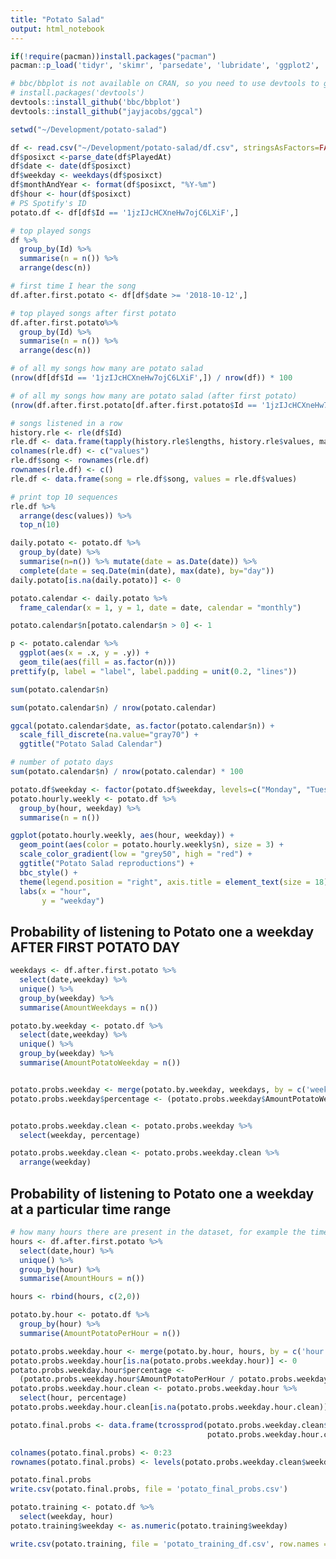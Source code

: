 ```yaml
---
title: "Potato Salad"
output: html_notebook
---
```


```r
if(!require(pacman))install.packages("pacman")
pacman::p_load('tidyr', 'skimr', 'parsedate', 'lubridate', 'ggplot2', 'dplyr', 'bbplot', 'sugrrants', 'tsibble', 'viridis', 'bbplot', 'ggcal')

# bbc/bbplot is not available on CRAN, so you need to use devtools to get it from GitHub
# install.packages('devtools')
devtools::install_github('bbc/bbplot')
devtools::install_github("jayjacobs/ggcal")
```

```r
setwd("~/Development/potato-salad")
```

```r
df <- read.csv("~/Development/potato-salad/df.csv", stringsAsFactors=FALSE)
df$posixct <-parse_date(df$PlayedAt)
df$date <- date(df$posixct)
df$weekday <- weekdays(df$posixct)
df$monthAndYear <- format(df$posixct, "%Y-%m")
df$hour <- hour(df$posixct)
# PS Spotify's ID
potato.df <- df[df$Id == '1jzIJcHCXneHw7ojC6LXiF',]
```

```r
# top played songs
df %>% 
  group_by(Id) %>%
  summarise(n = n()) %>%
  arrange(desc(n))
```

```r
# first time I hear the song
df.after.first.potato <- df[df$date >= '2018-10-12',]

# top played songs after first potato
df.after.first.potato%>%
  group_by(Id) %>%
  summarise(n = n()) %>%
  arrange(desc(n))
```


```r
# of all my songs how many are potato salad
(nrow(df[df$Id == '1jzIJcHCXneHw7ojC6LXiF',]) / nrow(df)) * 100
```
```r
# of all my songs how many are potato salad (after first potato)
(nrow(df.after.first.potato[df.after.first.potato$Id == '1jzIJcHCXneHw7ojC6LXiF',]) / nrow(df.after.first.potato)) * 100
```


```r
# songs listened in a row
history.rle <- rle(df$Id)
rle.df <- data.frame(tapply(history.rle$lengths, history.rle$values, max))
colnames(rle.df) <- c("values")
rle.df$song <- rownames(rle.df)
rownames(rle.df) <- c()
rle.df <- data.frame(song = rle.df$song, values = rle.df$values)
```

```r
# print top 10 sequences
rle.df %>%
  arrange(desc(values)) %>%
  top_n(10)
```

```r
daily.potato <- potato.df %>%
  group_by(date) %>%
  summarise(n=n()) %>% mutate(date = as.Date(date)) %>%
  complete(date = seq.Date(min(date), max(date), by="day"))
daily.potato[is.na(daily.potato)] <- 0
```

```r
potato.calendar <- daily.potato %>%
  frame_calendar(x = 1, y = 1, date = date, calendar = "monthly")

potato.calendar$n[potato.calendar$n > 0] <- 1

p <- potato.calendar %>%
  ggplot(aes(x = .x, y = .y)) +
  geom_tile(aes(fill = as.factor(n)))
prettify(p, label = "label", label.padding = unit(0.2, "lines"))
```

```r
sum(potato.calendar$n)
```

```r
sum(potato.calendar$n) / nrow(potato.calendar)
```

```r
ggcal(potato.calendar$date, as.factor(potato.calendar$n)) +
  scale_fill_discrete(na.value="gray70") +
  ggtitle("Potato Salad Calendar")
```


```r
# number of potato days
sum(potato.calendar$n) / nrow(potato.calendar) * 100
```

```r
potato.df$weekday <- factor(potato.df$weekday, levels=c("Monday", "Tuesday", "Wednesday", "Thursday", "Friday", "Saturday", "Sunday"))
potato.hourly.weekly <- potato.df %>%
  group_by(hour, weekday) %>%
  summarise(n = n())

ggplot(potato.hourly.weekly, aes(hour, weekday)) +
  geom_point(aes(color = potato.hourly.weekly$n), size = 3) +
  scale_color_gradient(low = "grey50", high = "red") +
  ggtitle("Potato Salad reproductions") +
  bbc_style() +
  theme(legend.position = "right", axis.title = element_text(size = 18)) +
  labs(x = "hour", 
       y = "weekday")
```

## Probability of listening to Potato one a weekday AFTER FIRST POTATO DAY

```r
weekdays <- df.after.first.potato %>%
  select(date,weekday) %>%
  unique() %>%
  group_by(weekday) %>%
  summarise(AmountWeekdays = n())

potato.by.weekday <- potato.df %>%
  select(date,weekday) %>%
  unique() %>%
  group_by(weekday) %>%
  summarise(AmountPotatoWeekday = n())


potato.probs.weekday <- merge(potato.by.weekday, weekdays, by = c('weekday'))
potato.probs.weekday$percentage <- (potato.probs.weekday$AmountPotatoWeekday / potato.probs.weekday$AmountWeekdays)


potato.probs.weekday.clean <- potato.probs.weekday %>%
  select(weekday, percentage)

potato.probs.weekday.clean <- potato.probs.weekday.clean %>%
  arrange(weekday)

```

## Probability of listening to Potato one a weekday at a particular time range
```r
# how many hours there are present in the dataset, for example the time X appears Y times
hours <- df.after.first.potato %>%
  select(date,hour) %>%
  unique() %>%
  group_by(hour) %>%
  summarise(AmountHours = n())

hours <- rbind(hours, c(2,0))

potato.by.hour <- potato.df %>%
  group_by(hour) %>%
  summarise(AmountPotatoPerHour = n())

potato.probs.weekday.hour <- merge(potato.by.hour, hours, by = c('hour'), all.y = TRUE)
potato.probs.weekday.hour[is.na(potato.probs.weekday.hour)] <- 0
potato.probs.weekday.hour$percentage <- 
  (potato.probs.weekday.hour$AmountPotatoPerHour / potato.probs.weekday.hour$AmountHours)
potato.probs.weekday.hour.clean <- potato.probs.weekday.hour %>%
  select(hour, percentage)
potato.probs.weekday.hour.clean[is.na(potato.probs.weekday.hour.clean)] <- 0

```

```r
potato.final.probs <- data.frame(tcrossprod(potato.probs.weekday.clean$percentage, 
                                            potato.probs.weekday.hour.clean$percentage) * 100)

colnames(potato.final.probs) <- 0:23
rownames(potato.final.probs) <- levels(potato.probs.weekday.clean$weekday)
```

```r
potato.final.probs
write.csv(potato.final.probs, file = 'potato_final_probs.csv')
```


```r
potato.training <- potato.df %>%
  select(weekday, hour)
potato.training$weekday <- as.numeric(potato.training$weekday)
```

```r
write.csv(potato.training, file = 'potato_training_df.csv', row.names = FALSE)
```
